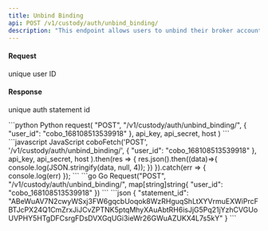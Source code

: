 ```yaml
---
title: Unbind Binding
api: POST /v1/custody/auth/unbind_binding/ 
description: "This endpoint allows users to unbind their broker account from their Custody MPC account. It requires a POST request with a 'user_id' field in the request body. The response is a JSON object containing a 'statement_id' field which can be used to query the status of the unbinding process."
---
```


#### Request
<ParamField body="user_id" type="String" required>unique user ID</ParamField>

#### Response 
<ResponseField name="statement_id" type="String" >unique auth statement id</ResponseField>

<RequestExample>
```python Python
request(
    "POST",
    "/v1/custody/auth/unbind_binding/",
    {
        "user_id": "cobo_168108513539918"
    },
    api_key, api_secret, host
)
```
```javascript JavaScript
coboFetch('POST', '/v1/custody/auth/unbind_binding/',
        {
            "user_id": "cobo_168108513539918"
        },
        api_key, api_secret, host
    ).then(res => {
        res.json().then((data)=>{
            console.log(JSON.stringify(data, null, 4));
        })
    }).catch(err => {
        console.log(err)
    });
```
```go Go
Request("POST", "/v1/custody/auth/unbind_binding/", map[string]string{
    "user_id": "cobo_168108513539918"
})
```
</RequestExample>

<ResponseExample>
```json
{
  "statement_id": "ABeWuAV7N2cwyWSxj3FW6gqcbUoqok8WzRHguqShLtXYVrmuEXWiPrcFBTJcPX24Q1CmZrxJiJCvZPTNK5ptqMhyXAuAbtRH6isJjG5Pq21jYzhCVGUoUVPHY5HTgDFCsrgFDsDVXGqUGi3ieWr26GWuAZUKX4L7s5kY"
}
```
</ResponseExample>
